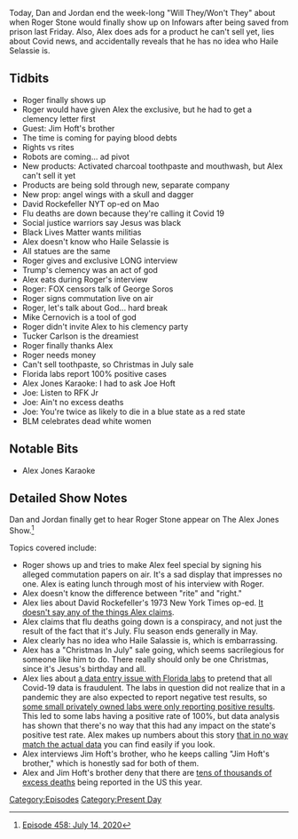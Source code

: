 {{Episode
    | title           = July 14, 2020
    | caption         = [https://knowledgefight.libsyn.com/458-july-14-2020 Listen to this episode on Libsyn]
    | episodeNumber   = 458
    | length          = 01:19:19
    | airDate         = July 17, 2020
    | coverageDate    = July 14, 2020
    | episodeType     = [[:Category:Present Day|Present Day]]
    | appearance      = [[Roger Stone]], [[Jim Hoft's brother]], [[David Rockefeller]], [[Haile Selassie]], [[Mike Cernovich]], [[Tucker Carlson]], [[Joe Hoft]], [[RFK Jr]]
    | previousEpisode = [[457: July 12-13, 2020]]
    | nextEpisode     = [[459: July 17, 2020]]
}}

{{Stub}}

Today, Dan and Jordan end the week-long "Will They/Won't They" about when Roger Stone would finally show up on Infowars after being saved from prison last Friday. Also, Alex does ads for a product he can't sell yet, lies about Covid news, and accidentally reveals that he has no idea who Haile Selassie is.

==Tidbits==

*Roger finally shows up
*Roger would have given Alex the exclusive, but he had to get a clemency letter first
*Guest: Jim Hoft's brother
*The time is coming for paying blood debts
*Rights vs rites
*Robots are coming... ad pivot
*New products: Activated charcoal toothpaste and mouthwash, but Alex can't sell it yet
*Products are being sold through new, separate company
*New prop: angel wings with a skull and dagger
*David Rockefeller NYT op-ed on Mao
*Flu deaths are down because they're calling it Covid 19
*Social justice warriors say Jesus was black
*Black Lives Matter wants militias
*Alex doesn't know who Haile Selassie is
*All statues are the same
*Roger gives and exclusive LONG interview
*Trump's clemency was an act of god
*Alex eats during Roger's interview
*Roger: FOX censors talk of George Soros
*Roger signs commutation live on air
*Roger, let's talk about God... hard break
*Mike Cernovich is a tool of god
*Roger didn't invite Alex to his clemency party
*Tucker Carlson is the dreamiest
*Roger finally thanks Alex
*Roger needs money
*Can't sell toothpaste, so Christmas in July sale
*Florida labs report 100% positive cases
*Alex Jones Karaoke: I had to ask Joe Hoft
*Joe: Listen to RFK Jr
*Joe: Ain't no excess deaths
*Joe: You're twice as likely to die in a blue state as a red state
*BLM celebrates dead white women

==Notable Bits==

*Alex Jones Karaoke

==Detailed Show Notes==

Dan and Jordan finally get to hear Roger Stone appear on The Alex Jones Show.<ref>[https://knowledgefight.com/research/2020/7/20/episode-458-july-14-2020 Episode 458: July 14, 2020]</ref>

Topics covered include:

*Roger shows up and tries to make Alex feel special by signing his alleged commutation papers on air. It's a sad display that impresses no one. Alex is eating lunch through most of his interview with Roger.
*Alex doesn't know the difference between "rite" and "right."
*Alex lies about David Rockefeller's 1973 New York Times op-ed. [https://www.nytimes.com/1973/08/10/archives/from-a-china-traveler.html It doesn't say any of the things Alex claims].
*Alex claims that flu deaths going down is a conspiracy, and not just the result of the fact that it's July. Flu season ends generally in May.
*Alex clearly has no idea who Haile Salassie is, which is embarrassing.
*Alex has a "Christmas In July" sale going, which seems sacrilegious for someone like him to do. There really should only be one Christmas, since it's Jesus's birthday and all.
*Alex lies about [https://www.nbcmiami.com/news/local/conspiracy-theorists-and-virus-deniers-amplify-and-distort-minor-data-error/2262792/ a data entry issue with Florida labs] to pretend that all Covid-19 data is fraudulent. The labs in question did not realize that in a pandemic they are also expected to report negative test results, so [https://www.fox13news.com/news/doh-some-florida-labs-only-reported-positive-covid-19-results-not-negatives some small privately owned labs were only reporting positive results]. This led to some labs having a positive rate of 100%, but data analysis has shown that there's no way that this had any impact on the state's positive test rate. Alex makes up numbers about this story [https://www.fox35orlando.com/news/fox-35-investigates-florida-department-of-health-says-some-labs-have-not-reported-negative-covid-19-results that in no way match the actual data] you can find easily if you look.
*Alex interviews Jim Hoft's brother, who he keeps calling "Jim Hoft's brother," which is honestly sad for both of them.
*Alex and Jim Hoft's brother deny that there are [https://jamanetwork.com/journals/jamainternalmedicine/fullarticle/2767980 tens of thousands of excess deaths] being reported in the US this year.

[[Category:Episodes]]
[[Category:Present Day]]